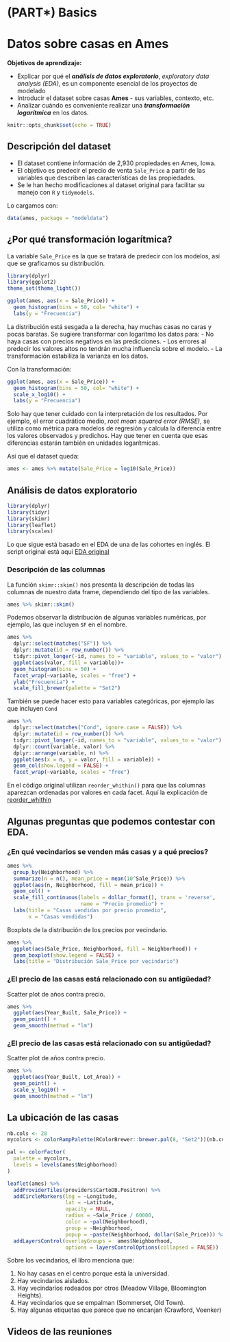 # (PART\*) Basics {-}

# Datos sobre casas en Ames

**Objetivos de aprendizaje:**

- Explicar por qué el ***análisis de datos exploratorio***, *exploratory data analysis (EDA)*, es un componente 
esencial de los proyectos de modelado
- Introducir el dataset sobre casas **Ames** - sus variables, contexto, etc.
- Analizar cuándo es conveniente realizar una ***transformación logarítmica*** en los datos.

```r
knitr::opts_chunk$set(echo = TRUE)
```

## Descripción del dataset

- El dataset contiene información de 2,930 propiedades en Ames, Iowa. 
- El objetivo es predecir el precio de venta `Sale_Price` a partir de las variables que 
describen las características de las propiedades.
- Se le han hecho modificaciones al dataset original para facilitar su manejo con `R` y
`tidymodels`.

Lo cargamos con: 

```r
data(ames, package = "modeldata")
```

## ¿Por qué transformación logarítmica?

La variable `Sale_Price` es la que se tratará de predecir con los modelos, así que se graficamos su 
distribución. 

```r
library(dplyr)
library(ggplot2)
theme_set(theme_light())
```

```r
ggplot(ames, aes(x = Sale_Price)) + 
  geom_histogram(bins = 50, col= "white") +
  labs(y = "Frecuencia")
```

La distribución está sesgada a la derecha, hay muchas casas no caras y pocas baratas. Se sugiere 
transformar con logaritmo los datos para: 
- No haya casas con precios negativos en las predicciones. 
- Los errores al predecir los valores altos no tendrán mucha influencia sobre el modelo.
- La transformación estabiliza la varianza en los datos.

Con la transformación:
```r
ggplot(ames, aes(x = Sale_Price)) + 
  geom_histogram(bins = 50, col= "white") +
  scale_x_log10() +
  labs(y = "Frecuencia")
```

Solo hay que tener cuidado con la interpretación de los resultados. Por ejemplo, el error cuadrático medio, *root mean squared error (RMSE)*, se utiliza como métrica para modelos de regresión y calcula la diferencia entre los valores observados y predichos. Hay que tener en cuenta que esas diferencias estarán también en unidades logarítmicas. 

Así que el dataset queda:

```r

ames <- ames %>% mutate(Sale_Price = log10(Sale_Price))
```

## Análisis de datos exploratorio

```r
library(dplyr)
library(tidyr)
library(skimr)
library(leaflet)
library(scales)
```

Lo que sigue está basado en el EDA de una de las cohortes en inglés. El script 
original está aquí [EDA original](https://github.com/r4ds/bookclub-tmwr/blob/main/data/04-the_ames_housing_data_eda.Rmd)

### Descripción de las columnas

La función `skimr::skim()` nos presenta la descripción de todas las columnas de nuestro data frame, 
dependiendo del tipo de las variables. 

```r
ames %>% skimr::skim()
```

Podemos observar la distribución de algunas variables numéricas, por ejemplo, las que incluyen
`SF` en el nombre.

```r
ames %>% 
  dplyr::select(matches("SF")) %>% 
  dplyr::mutate(id = row_number()) %>% 
  tidyr::pivot_longer(-id, names_to = "variable", values_to = "valor") %>% 
  ggplot(aes(valor, fill = variable))+
  geom_histogram(bins = 50) +
  facet_wrap(~variable, scales = "free") +
  ylab("Frecuencia") +
  scale_fill_brewer(palette = "Set2")
```

También se puede hacer esto para variables categóricas, por ejemplo las que incluyen `Cond`

```r
ames %>% 
  dplyr::select(matches("Cond", ignore.case = FALSE)) %>% 
  dplyr::mutate(id = row_number()) %>% 
  tidyr::pivot_longer(-id, names_to = "variable", values_to = "valor") %>% 
  dplyr::count(variable, valor) %>% 
  dplyr::arrange(variable, n) %>%
  ggplot(aes(x = n, y = valor, fill = variable)) + 
  geom_col(show.legend = FALSE) + 
  facet_wrap(~variable, scales = "free")  
```

En el código original utilizan `reorder_whithin()` para que las columnas aparezcan
ordenadas por valores en cada facet. Aquí la explicación de [reorder_whithin](https://juliasilge.com/blog/reorder-within/)


## Algunas preguntas que podemos contestar con EDA. 

### ¿En qué vecindarios se venden más casas y a qué precios?


```r
ames %>% 
  group_by(Neighborhood) %>% 
  summarize(n = n(), mean_price = mean(10^Sale_Price)) %>% 
  ggplot(aes(n, Neighborhood, fill = mean_price)) +
  geom_col() +
  scale_fill_continuous(labels = dollar_format(), trans = 'reverse',
                        name = "Precio promedio") +
  labs(title = "Casas vendidas por precio promedio",
       x = "Casas vendidas")
```

Boxplots de la distribución de los precios por vecindario. 

```r
ames %>% 
  ggplot(aes(Sale_Price, Neighborhood, fill = Neighborhood)) +
  geom_boxplot(show.legend = FALSE) +
  labs(title = "Distribución Sale_Price por vecindario")
```

### ¿El precio de las casas está relacionado con su antigüedad?

Scatter plot de años contra precio.

```r
ames %>% 
  ggplot(aes(Year_Built, Sale_Price)) +
  geom_point() +
  geom_smooth(method = "lm")
```

### ¿El precio de las casas está relacionado con su antigüedad?

Scatter plot de años contra precio.

```r
ames %>% 
  ggplot(aes(Year_Built, Lot_Area)) +
  geom_point() +
  scale_y_log10() +
  geom_smooth(method = "lm")
```

## La ubicación de las casas


```r
nb.cols <- 28
mycolors <- colorRampPalette(RColorBrewer::brewer.pal(8, "Set2"))(nb.cols)

pal <- colorFactor(
  palette = mycolors,
  levels = levels(ames$Neighborhood)
)

leaflet(ames) %>% 
  addProviderTiles(providers$CartoDB.Positron) %>% 
  addCircleMarkers(lng = ~Longitude, 
                   lat = ~Latitude, 
                   opacity = NULL, 
                   radius = ~Sale_Price / 60000, 
                   color = ~pal(Neighborhood), 
                   group = ~Neighborhood, 
                   popup = ~paste(Neighborhood, dollar(Sale_Price))) %>% 
  addLayersControl(overlayGroups =  ames$Neighborhood,
                   options = layersControlOptions(collapsed = FALSE))

```

Sobre los vecindarios, el libro menciona que:

1. No hay casas en el centro porque está la universidad.
2. Hay vecindarios aislados.
3. Hay vecindarios rodeados por otros (Meadow Village, Bloomington Heights).
4. Hay vecindarios que se empalman (Sommerset, Old Town).
5. Hay algunas etiquetas que parece que no encanjan (Crawford, Veenker)

## Videos de las reuniones

